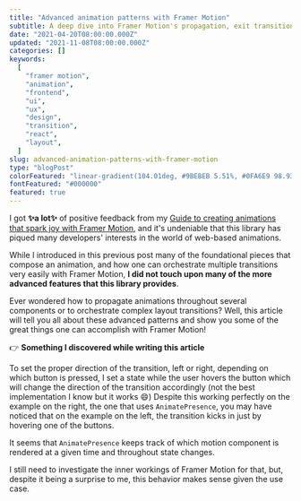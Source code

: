 ```yaml
---
title: "Advanced animation patterns with Framer Motion"
subtitle: A deep dive into Framer Motion's propagation, exit transitions and layout animation patterns through curated examples and interactive playgrounds.
date: "2021-04-20T08:00:00.000Z"
updated: "2021-11-08T08:00:00.000Z"
categories: []
keywords:
  [
    "framer motion",
    "animation",
    "frontend",
    "ui",
    "ux",
    "design",
    "transition",
    "react",
    "layout",
  ]
slug: advanced-animation-patterns-with-framer-motion
type: "blogPost"
colorFeatured: "linear-gradient(104.01deg, #9BEBEB 5.51%, #0FA6E9 98.93%)"
fontFeatured: "#000000"
featured: true
---
```


I got **✨a lot✨** of positive feedback from my [Guide to creating animations that spark joy with Framer Motion](/posts/guide-animations-spark-joy-framer-motion/), and it's undeniable that this library has piqued many developers' interests in the world of web-based animations.

While I introduced in this previous post many of the foundational pieces that compose an animation, and how one can orchestrate multiple transitions very easily with Framer Motion, **I did not touch upon many of the more advanced features that this library provides**.

Ever wondered how to propagate animations throughout several components or to orchestrate complex layout transitions? Well, this article will tell you all about these advanced patterns and show you some of the great things one can accomplish with Framer Motion!

👉 **Something I discovered while writing this article**

To set the proper direction of the transition, left or right, depending on which button is pressed, I set a state while the user hovers the button which will change the direction of the transition accordingly (not the best implementation I know but it works 😄)
Despite this working perfectly on the example on the right, the one that uses `AnimatePresence`, you may have noticed that on the example on the left, the transition kicks in just by hovering one of the buttons.

It seems that `AnimatePresence` keeps track of which motion component is rendered at a given time and throughout state changes.

I still need to investigate the inner workings of Framer Motion for that, but, despite it being a surprise to me, this behavior makes sense given the use case.
